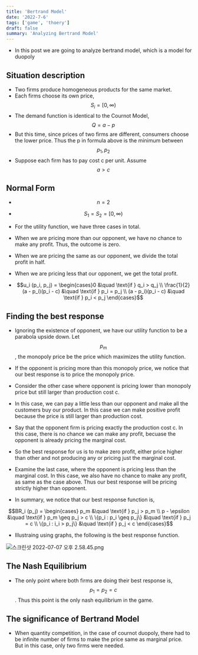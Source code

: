 ```yaml
---
title: 'Bertrand Model'
date: '2022-7-6'
tags: ['game', 'thoery']
draft: false
summary: 'Analyzing Bertrand Model'
---
```


- In this post we are going to analyze bertrand model, which
  is a model for duopoly

## Situation description

- Two firms produce homogeneous products for the same market.
- Each firms choose its own price, $$S_i = [0, \infty)$$
- The demand function is identical to the Cournot Model,
  $$Q = a - p$$
- But this time, since prices of two firms are different, consumers choose the lower price. Thus the p in formula above is the minimum between $$p_1, p_2$$
- Suppose each firm has to pay cost c per unit. Assume $$a > c$$

## Normal Form

- $$n = 2$$
- $$S_1 = S_2 = [0, \infty)$$

- For the utility function, we have three cases in total.
- When we are pricing more than our opponent, we have no chance to make any profit. Thus, the outcome is zero.
- When we are pricing the same as our opponent, we divide the total profit in half.
- When we are pricing less that our opponent, we get the total profit.

- $$u_i (p_i, p_j) = \begin{cases}0 &\quad \text{if }  q_i > q_j \\ \frac{1}{2} (a - p_i)(p_i - c) &\quad \text{if } p_i = p_j \\ (a - p_i)(p_i - c) &\quad \text{if } p_i < p_j \end{cases}$$

## Finding the best response

- Ignoring the existence of opponent, we have our utility function to be a parabola upside down. Let $$p_m$$, the monopoly price be the price which maximizes the utility function.
- If the opponent is pricing more than this monopoly price, we notice that our best response is to price the monopoly price.

- Consider the other case where opponent is pricing lower than monopoly price but still larger than production cost c.
- In this case, we can pay a little less than our opponent and make all the customers buy our product. In this case we can make positive profit because the price is still larger than production cost.

- Say that the opponent firm is pricing exactly the production cost c. In this case, there is no chance we can make any profit, becuase the opponent is already pricing the marginal cost.
- So the best response for us is to make zero profit, either price higher than other and not producing any or pricing just the marginal cost.
- Examine the last case, where the opponent is pricing less than the marginal cost. In this case, we also have no chance to make any profit, as same as the case above. Thus our best response will be pricing strictly higher than opponent.
- In summary, we notice that our best response function is,

$$BR_i (p_j) = \begin{cases} p_m &\quad \text{if  } p_j > p_m \\ p - \epsilon &\quad \text{if } p_m \geq p_j > c \\ \{p_i : p_i \geq p_j\} &\quad \text{if } p_j = c \\ \{p_i : i_i > p_j\} &\quad \text{if } p_j < c \end{cases}$$

- Illustraing using graphs, the following is the best response function.

![스크린샷 2022-07-07 오후 2.58.45.png](/static/images/br.png)

## The Nash Equilibrium

- The only point where both firms are doing their best response is, $$p_1 = p_2 = c$$. Thus this point is the only nash equilibrium in the game.

## The significance of Bertrand Model

- When quantity competition, in the case of cournot duopoly, there had to be infinite number of firms to make the price same as marginal price. But in this case, only two firms were needed.
